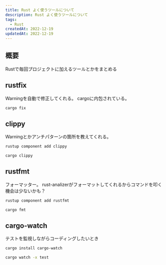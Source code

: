 ```yaml
---
title: Rust よく使うツールについて
description: Rust よく使うツールについて
tags:
  - Rust
createdAt: 2022-12-19
updatedAt: 2022-12-19
---
```


## 概要
Rustで毎回プロジェクトに加えるツールとかをまとめる

## rustfix
Warningを自動で修正してくれる。
cargoに内包されている。

```sh shell
cargo fix
```

## clippy
Warningとかアンチパターンの箇所を教えてくれる。

```sh shell
rustup component add clippy

cargo clippy
```

## rustfmt
フォーマッター。
rust-analizerがフォーマットしてくれるからコマンドを叩く機会は少ないかも？

```sh shell
rustup component add rustfmt

cargo fmt
```

## cargo-watch
テストを監視しながらコーディングしたいとき

```sh shell
cargo install cargo-watch

cargo watch -x test
```
